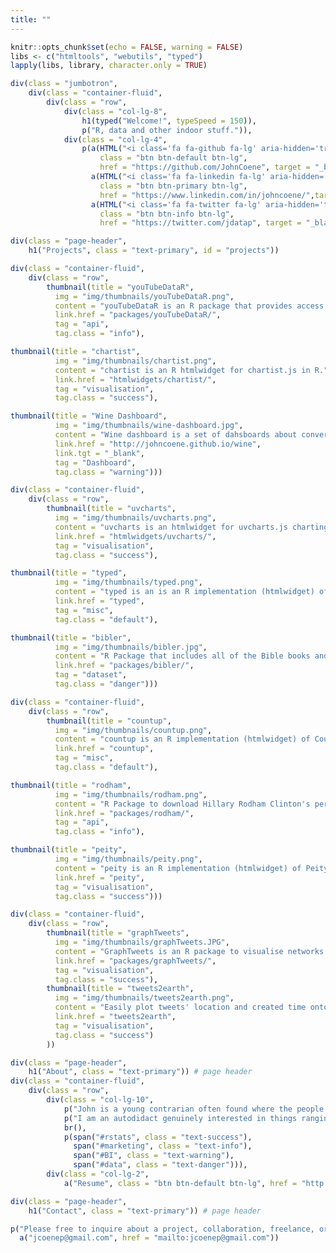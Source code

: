 ```yaml
---
title: ""
---
```


```r
knitr::opts_chunk$set(echo = FALSE, warning = FALSE)
libs <- c("htmltools", "webutils", "typed")
lapply(libs, library, character.only = TRUE)
```

```r
div(class = "jumbotron",
    div(class = "container-fluid",
        div(class = "row",
            div(class = "col-lg-8",
                h1(typed("Welcome!", typeSpeed = 150)),
                p("R, data and other indoor stuff.")),
            div(class = "col-lg-4",
                p(a(HTML("<i class='fa fa-github fa-lg' aria-hidden='true'></i>"),
                    class = "btn btn-default btn-lg",
                    href = "https://github.com/JohnCoene", target = "_blank"),
                  a(HTML("<i class='fa fa-linkedin fa-lg' aria-hidden='true'></i>"),
                    class = "btn btn-primary btn-lg",
                    href = "https://www.linkedin.com/in/johncoene/",target = "_blank"),
                  a(HTML("<i class='fa fa-twitter fa-lg' aria-hidden='true'></i>"),
                    class = "btn btn-info btn-lg",
                    href = "https://twitter.com/jdatap", target = "_blank"))))))
```

```r
div(class = "page-header",
    h1("Projects", class = "text-primary", id = "projects"))
```


```r
div(class = "container-fluid",
    div(class = "row",
        thumbnail(title = "youTubeDataR",
          img = "img/thumbnails/youTubeDataR.png",
          content = "youTubeDataR is an R package that provides access to the YouTube Data API",
          link.href = "packages/youTubeDataR/",
          tag = "api",
          tag.class = "info"),

thumbnail(title = "chartist", 
          img = "img/thumbnails/chartist.png",
          content = "chartist is an R htmlwidget for chartist.js in R.",
          link.href = "htmlwidgets/chartist/",
          tag = "visualisation",
          tag.class = "success"),

thumbnail(title = "Wine Dashboard", 
          img = "img/thumbnails/wine-dashboard.jpg",
          content = "Wine dashboard is a set of dahsboards about conversations on wine occuring on Twitter.",
          link.href = "http://johncoene.github.io/wine",
          link.tgt = "_blank",
          tag = "Dashboard",
          tag.class = "warning")))


```

```r
div(class = "container-fluid",
    div(class = "row",
        thumbnail(title = "uvcharts", 
          img = "img/thumbnails/uvcharts.png",
          content = "uvcharts is an htmlwidget for uvcharts.js charting library.",
          link.href = "htmlwidgets/uvcharts/",
          tag = "visualisation",
          tag.class = "success"),

thumbnail(title = "typed", 
          img = "img/thumbnails/typed.png",
          content = "typed is an is an R implementation (htmlwidget) of typed.js.",
          link.href = "typed",
          tag = "misc",
          tag.class = "default"),

thumbnail(title = "bibler", 
          img = "img/thumbnails/bibler.jpg",
          content = "R Package that includes all of the Bible books and some text mining utilities.",
          link.href = "packages/bibler/",
          tag = "dataset",
          tag.class = "danger")))

```

```r
div(class = "container-fluid",
    div(class = "row",
        thumbnail(title = "countup", 
          img = "img/thumbnails/countup.png",
          content = "countup is an R implementation (htmlwidget) of Count-Up.js.",
          link.href = "countup",
          tag = "misc",
          tag.class = "default"),

thumbnail(title = "rodham", 
          img = "img/thumbnails/rodham.png",
          content = "R Package to download Hillary Rodham Clinton's personal emails.",
          link.href = "packages/rodham/",
          tag = "api",
          tag.class = "info"),

thumbnail(title = "peity", 
          img = "img/thumbnails/peity.png",
          content = "peity is an R implementation (htmlwidget) of Peity.",
          link.href = "peity",
          tag = "visualisation",
          tag.class = "success")))
```

```r
div(class = "container-fluid",
    div(class = "row",
        thumbnail(title = "graphTweets", 
          img = "img/thumbnails/graphTweets.JPG",
          content = "GraphTweets is an R package to visualise networks of Twitter interactions.",
          link.href = "packages/graphTweets/",
          tag = "visualisation",
          tag.class = "success"),
        thumbnail(title = "tweets2earth", 
          img = "img/thumbnails/tweets2earth.png",
          content = "Easily plot tweets' location and created time onto Google Earth",
          link.href = "tweets2earth",
          tag = "visualisation",
          tag.class = "success")
        ))
```

```r
div(class = "page-header", 
    h1("About", class = "text-primary")) # page header
div(class = "container-fluid",
    div(class = "row",
        div(class = "col-lg-10",
            p("John is a young contrarian often found where the people are few and the drinks many."),
            p("I am an autodidact genuinely interested in things ranging from politics to data."),
            br(),
            p(span("#rstats", class = "text-success"),
              span("#marketing", class = "text-info"),
              span("#BI", class = "text-warning"),
              span("#data", class = "text-danger"))),
        div(class = "col-lg-2", 
            a("Resume", class = "btn btn-default btn-lg", href = "http://johncoene.github.io/cv/", target = "_blank"))))
```

```r
div(class = "page-header",
    h1("Contact", class = "text-primary")) # page header

p("Please free to inquire about a project, collaboration, freelance, or other opportunities such as free cake:", 
  a("jcoenep@gmail.com", href = "mailto:jcoenep@gmail.com"))
```
